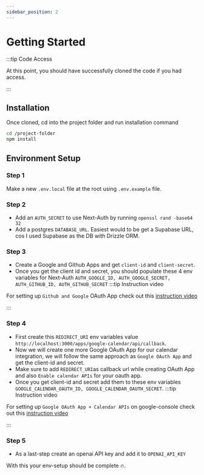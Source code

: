 ```yaml
---
sidebar_position: 2
---
```


# Getting Started


:::tip Code Access

At this point, you should have successfully cloned the code if you had access.

:::


## Installation

Once cloned, cd into the project folder and run installation command 

```bash
cd /project-folder
npm install
```

## Environment Setup

### Step 1
Make a new `.env.local` file at the root using `.env.example` file.

### Step 2
- Add an `AUTH_SECRET` to use Next-Auth by running `openssl rand -base64 32`
- Add a postgres `DATABASE_URL`. Easiest would to be get a Supabase URL, cos I used Supabase as the DB with Drizzle ORM.

### Step 3
- Create a Google and Github Apps and get `client-id` and `client-secret`.
- Once you get the client id and secret, you should populate these 4 env variables for Next-Auth `AUTH_GOOGLE_ID, AUTH_GOOGLE_SECRET, AUTH_GITHUB_ID, AUTH_GITHUB_SECRET`
:::tip Instruction video

For setting up `Github and Google` OAuth App  check out this [instruction video](https://www.youtube.com/watch?v=AbUVY16P4Ys&t)

:::


### Step 4
- First create this `REDIRECT_URI` env variables value `http://localhost:3000/apps/google-calendar/api/callback`.
- Now we will create one more Google OAuth App for our calendar integration, we will follow the same approach as `Google OAuth App` and get the client-id and secret.
- Make sure to add `REDIRECT_URI`as callback url while creating OAuth App and also `Enable calendar APIs` for your oauth app. 
- Once you get client-id and secret add them to these env variables `GOOGLE_CALENDAR_OAUTH_ID, GOOGLE_CALENDAR_OAUTH_SECRET`.
:::tip Instruction video

For setting up `Google OAuth App + Calendar APIs` on google-console check out this [instruction video](https://www.youtube.com/watch?v=ThMuhf6jv-s&t=330s)

:::

### Step 5
- As a last-step create an openai API key and add it to `OPENAI_API_KEY`

With this your env-setup should be complete 🔥.